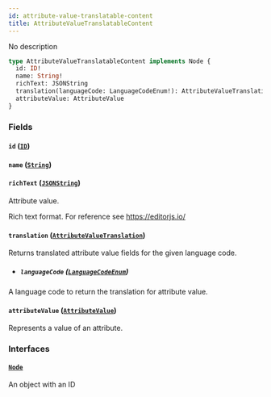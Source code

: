 ```yaml
---
id: attribute-value-translatable-content
title: AttributeValueTranslatableContent
---
```


No description

```graphql
type AttributeValueTranslatableContent implements Node {
  id: ID!
  name: String!
  richText: JSONString
  translation(languageCode: LanguageCodeEnum!): AttributeValueTranslation
  attributeValue: AttributeValue
}
```

### Fields

#### `id` ([`ID`](../../../developer/api-reference/scalars/id))

#### `name` ([`String`](../../../developer/api-reference/scalars/string))

#### `richText` ([`JSONString`](../../../developer/api-reference/scalars/jsonstring))

Attribute value.

Rich text format. For reference see https://editorjs.io/

#### `translation` ([`AttributeValueTranslation`](../../../developer/api-reference/objects/attribute-value-translation))

Returns translated attribute value fields for the given language code.

- ##### `languageCode` ([`LanguageCodeEnum`](../../../developer/api-reference/enums/language-code-enum))

A language code to return the translation for attribute value.

#### `attributeValue` ([`AttributeValue`](../../../developer/api-reference/objects/attribute-value))

Represents a value of an attribute.

### Interfaces

#### [`Node`](../../../developer/api-reference/interfaces/node)

An object with an ID
